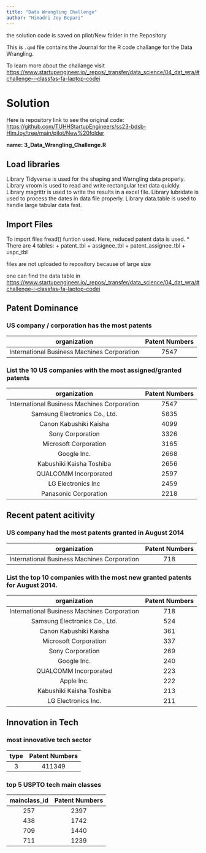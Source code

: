 ```yaml
---
title: "Data Wrangling Challenge"
author: "Himadri Joy Bepari"
---
```


::: callout-note
the solution code is saved on pilot/New folder in the Repository
:::

This is `.qmd` file contains the Journal for the R code challange for the Data Wrangling.

To learn more about the challange visit <https://www.startupengineer.io/_repos/_transfer/data_science/04_dat_wra/#challenge-i-classfas-fa-laptop-codei>


# Solution

Here is repository link to see the original code: <https://github.com/TUHHStartupEngineers/ss23-bdsb-HimJoy/tree/main/pilot/New%20folder> 

**name: 3_Data_Wrangling_Challenge.R**

## Load libraries

Library Tidyverse is used for the shaping and Warngling data properly.
Library vroom is used to read and write rectangular text data quickly.
Library magrittr is used to write the results in a excel file.
Library lubridate is used to process the dates in data file properly.
Library data.table is used to handle large tabular data fast.

## Import Files 

To import files fread() funtion used. Here, reduced patent data is used.
* There are 4 tables:
    + patent_tbl
    + assignee_tbl
    + patent_assignee_tbl
    + uspc_tbl

::: callout-note
files are not uploaded to repository because of large size
:::

one can find the data table in <https://www.startupengineer.io/_repos/_transfer/data_science/04_dat_wra/#challenge-i-classfas-fa-laptop-codei>

## Patent Dominance

###  US company / corporation has the most patents

| organization         | Patent Numbers |
|:----------------------:|:--------------:|
|International Business Machines Corporation|      7547     |


### List the 10 US companies with the most assigned/granted patents

| organization         | Patent Numbers |
|:----------------------:|:--------------:|
|International Business Machines Corporation|      7547     |
|Samsung Electronics Co., Ltd.|      5835     |
|Canon Kabushiki Kaisha|      4099     |
|Sony Corporation|      3326     |
|Microsoft Corporation|      3165     |
|Google Inc.|      2668     |
|Kabushiki Kaisha Toshiba|      2656     |
|QUALCOMM Incorporated|      2597     |
|LG Electronics Inc|      2459     |
|Panasonic Corporation|      2218     |


## Recent patent acitivity

### US company had the most patents granted in August 2014

| organization         | Patent Numbers |
|:----------------------:|:--------------:|
|International Business Machines Corporation|      718     |

### List the top 10 companies with the most new granted patents for August 2014.

| organization         | Patent Numbers |
|:----------------------:|:--------------:|
|International Business Machines Corporation|      718     |
|Samsung Electronics Co., Ltd.|      524     |
|Canon Kabushiki Kaisha|      361     |
|Microsoft Corporation|      337     |
|Sony Corporation|      269     |
|Google Inc.|      240     |
|QUALCOMM Incorporated|      223     |
|Apple Inc.|      222     |
|Kabushiki Kaisha Toshiba|      213     |
|LG Electronics Inc.|      211     |

## Innovation in Tech

### most innovative tech sector

| type         | Patent Numbers |
|:------------:|:--------------:|
|  3           |     411349     |


### top 5 USPTO tech main classes

| mainclass_id         | Patent Numbers |
|:----------------------:|:--------------:|
|257 |      2397     |
|438 |      1742     |
|709 |      1440     |
|711 |      1239     |

